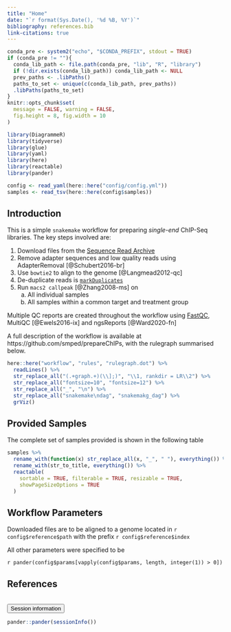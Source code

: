 ```yaml
---
title: "Home"
date: "`r format(Sys.Date(), '%d %B, %Y')`"
bibliography: references.bib
link-citations: true
---
```


```r
conda_pre <- system2("echo", "$CONDA_PREFIX", stdout = TRUE)
if (conda_pre != ""){
  conda_lib_path <- file.path(conda_pre, "lib", "R", "library")
  if (!dir.exists(conda_lib_path)) conda_lib_path <- NULL
  prev_paths <- .libPaths()
  paths_to_set <- unique(c(conda_lib_path, prev_paths))
  .libPaths(paths_to_set)
}
knitr::opts_chunk$set(
  message = FALSE, warning = FALSE,
  fig.height = 8, fig.width = 10
)
```

```r
library(DiagrammeR)
library(tidyverse)
library(glue)
library(yaml)
library(here)
library(reactable)
library(pander)
```

```r
config <- read_yaml(here::here("config/config.yml"))
samples <- read_tsv(here::here(config$samples))
```



## Introduction

This is a simple `snakemake` workflow for preparing *single-end* ChIP-Seq libraries.
The key steps involved are:

1. Download files from the [Sequence Read Archive](https://www.ncbi.nlm.nih.gov/sra)
2. Remove adapter sequences and low quality reads using AdapterRemoval [@Schubert2016-br]
3. Use `bowtie2` to align to the genome [@Langmead2012-qc] 
4. De-duplicate reads is [`markDuplicates`](https://broadinstitute.github.io/picard)
5. Run `macs2 callpeak` [@Zhang2008-ms] on
    a. All individual samples
    b. All samples within a common target and treatment group
 
Multiple QC reports are created throughout the workflow using [FastQC](https://www.bioinformatics.babraham.ac.uk/projects/fastqc/), MultiQC [@Ewels2016-ix] and ngsReports [@Ward2020-fn]
  
A full description of the workflow is available at https://github.com/smped/prepareChIPs, with the rulegraph summarised below.

```r
here::here("workflow", "rules", "rulegraph.dot") %>%
  readLines() %>%
  str_replace_all("(.+graph.+)(\\];)", "\\1, rankdir = LR\\2") %>% 
  str_replace_all("fontsize=10", "fontsize=12") %>% 
  str_replace_all("_", "\n") %>% 
  str_replace_all("snakemake\ndag", "snakemakg_dag") %>% 
  grViz()
```

## Provided Samples

The complete set of samples provided is shown in the following table

```r
samples %>% 
  rename_with(function(x) str_replace_all(x, "_", " "), everything()) %>% 
  rename_with(str_to_title, everything()) %>% 
  reactable(
    sortable = TRUE, filterable = TRUE, resizable = TRUE,
    showPageSizeOptions = TRUE
  )
```

## Workflow Parameters

Downloaded files are to be aligned to a genome located in `r config$reference$path` with the prefix `r config$reference$index`

All other parameters were specified to be

`r pander(config$params[vapply(config$params, length, integer(1)) > 0])`


## References

<div id="refs"></div>

<br>
<button type="button" class="btn btn-default btn-sessioninfo" data-toggle="collapse" data-target="#sessioninfo" style="display: block;">
<span class="glyphicon glyphicon-info-sign" aria-hidden="true"></span> Session information
</button>
</p>
<div id="sessioninfo" class="collapse">
```r
pander::pander(sessionInfo())
```
</div>
